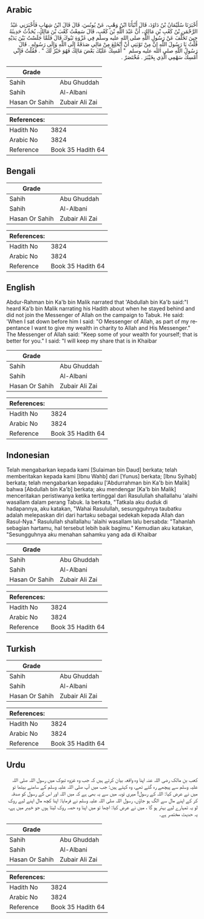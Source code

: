 ## Arabic


<div dir="rtl" lang="ar" style={{fontSize:'larger',backgroundColor:'#f8f9fa',padding:20}}>
أَخْبَرَنَا سُلَيْمَانُ بْنُ دَاوُدَ، قَالَ أَنْبَأَنَا ابْنُ وَهْبٍ، عَنْ يُونُسَ، قَالَ قَالَ ابْنُ شِهَابٍ فَأَخْبَرَنِي عَبْدُ الرَّحْمَنِ بْنُ كَعْبِ بْنِ مَالِكٍ، أَنَّ عَبْدَ اللَّهِ بْنَ كَعْبٍ، قَالَ سَمِعْتُ كَعْبَ بْنَ مَالِكٍ، يُحَدِّثُ حَدِيثَهُ حِينَ تَخَلَّفَ عَنْ رَسُولِ اللَّهِ صلى الله عليه وسلم فِي غَزْوَةِ تَبُوكَ قَالَ فَلَمَّا جَلَسْتُ بَيْنَ يَدَيْهِ قُلْتُ يَا رَسُولَ اللَّهِ إِنَّ مِنْ تَوْبَتِي أَنْ أَنْخَلِعَ مِنْ مَالِي صَدَقَةً إِلَى اللَّهِ وَإِلَى رَسُولِهِ ‏.‏ قَالَ رَسُولُ اللَّهِ صلى الله عليه وسلم ‏ "‏ أَمْسِكْ عَلَيْكَ بَعْضَ مَالِكَ فَهُوَ خَيْرٌ لَكَ ‏"‏ ‏.‏ فَقُلْتُ فَإِنِّي أُمْسِكُ سَهْمِي الَّذِي بِخَيْبَرَ ‏.‏ مُخْتَصَرٌ ‏.‏
</div>
<div style={{backgroundColor:'#f8f9fa',padding:20, marginBottom: 10}}><table> <thead> <tr> <th>Grade</th> <th></th> </tr> </thead> <tbody> <tr><td>Sahih</td><td>Abu Ghuddah</td></tr><tr><td>Sahih</td><td>Al-Albani</td></tr><tr><td>Hasan Or Sahih</td><td>Zubair Ali Zai</td></tr></tbody></table><table> <thead> <tr> <th>References:</th> <th></th> </tr> </thead> <tbody><tr><td>Hadith No</td><td>3824</td></tr><tr><td>Arabic No</td><td>3824</td></tr><tr><td>Reference</td><td>Book 35 Hadith 64</td></tr></tbody></table></div>

## Bengali


<div dir="ltr" lang="bn" style={{fontSize:'larger',backgroundColor:'#f8f9fa',padding:20}}>

</div>
<div style={{backgroundColor:'#f8f9fa',padding:20, marginBottom: 10}}><table> <thead> <tr> <th>Grade</th> <th></th> </tr> </thead> <tbody> <tr><td>Sahih</td><td>Abu Ghuddah</td></tr><tr><td>Sahih</td><td>Al-Albani</td></tr><tr><td>Hasan Or Sahih</td><td>Zubair Ali Zai</td></tr></tbody></table><table> <thead> <tr> <th>References:</th> <th></th> </tr> </thead> <tbody><tr><td>Hadith No</td><td>3824</td></tr><tr><td>Arabic No</td><td>3824</td></tr><tr><td>Reference</td><td>Book 35 Hadith 64</td></tr></tbody></table></div>

## English


<div dir="ltr" lang="en" style={{fontSize:'larger',backgroundColor:'#f8f9fa',padding:20}}>
Abdur-Rahman bin Ka'b bin Malik narrated that 'Abdullah bin Ka'b said:"I heard Ka'b bin Malik narrating his Hadith about when he stayed behind and did not join the Messenger of Allah on the campaign to Tabuk. He said: 'When I sat down before him I said: "O Messenger of Allah, as part of my repentance I want to give my wealth in charity to Allah and His Messenger." The Messenger of Allah said: "Keep some of your wealth for yourself; that is better for you." I said: "I will keep my share that is in Khaibar
</div>
<div style={{backgroundColor:'#f8f9fa',padding:20, marginBottom: 10}}><table> <thead> <tr> <th>Grade</th> <th></th> </tr> </thead> <tbody> <tr><td>Sahih</td><td>Abu Ghuddah</td></tr><tr><td>Sahih</td><td>Al-Albani</td></tr><tr><td>Hasan Or Sahih</td><td>Zubair Ali Zai</td></tr></tbody></table><table> <thead> <tr> <th>References:</th> <th></th> </tr> </thead> <tbody><tr><td>Hadith No</td><td>3824</td></tr><tr><td>Arabic No</td><td>3824</td></tr><tr><td>Reference</td><td>Book 35 Hadith 64</td></tr></tbody></table></div>

## Indonesian


<div dir="ltr" lang="id" style={{fontSize:'larger',backgroundColor:'#f8f9fa',padding:20}}>
Telah mengabarkan kepada kami [Sulaiman bin Daud] berkata; telah memberitakan kepada kami [Ibnu Wahb] dari [Yunus] berkata; [Ibnu Syihab] berkata; telah mengabarkan kepadaku ['Abdurrahman bin Ka'b bin Malik] bahwa [Abdullah bin Ka'b] berkata; aku mendengar [Ka'b bin Malik] menceritakan peristiwanya ketika tertinggal dari Rasulullah shallallahu 'alaihi wasallam dalam perang Tabuk. Ia berkata, "Tatkala aku duduk di hadapannya, aku katakan, "Wahai Rasulullah, sesungguhnya taubatku adalah melepaskan diri dari hartaku sebagai sedekah kepada Allah dan Rasul-Nya." Rasulullah shallallahu 'alaihi wasallam lalu bersabda: "Tahanlah sebagian hartamu, hal tersebut lebih baik bagimu." Kemudian aku katakan, "Sesungguhnya aku menahan sahamku yang ada di Khaibar
</div>
<div style={{backgroundColor:'#f8f9fa',padding:20, marginBottom: 10}}><table> <thead> <tr> <th>Grade</th> <th></th> </tr> </thead> <tbody> <tr><td>Sahih</td><td>Abu Ghuddah</td></tr><tr><td>Sahih</td><td>Al-Albani</td></tr><tr><td>Hasan Or Sahih</td><td>Zubair Ali Zai</td></tr></tbody></table><table> <thead> <tr> <th>References:</th> <th></th> </tr> </thead> <tbody><tr><td>Hadith No</td><td>3824</td></tr><tr><td>Arabic No</td><td>3824</td></tr><tr><td>Reference</td><td>Book 35 Hadith 64</td></tr></tbody></table></div>

## Turkish


<div dir="ltr" lang="tr" style={{fontSize:'larger',backgroundColor:'#f8f9fa',padding:20}}>

</div>
<div style={{backgroundColor:'#f8f9fa',padding:20, marginBottom: 10}}><table> <thead> <tr> <th>Grade</th> <th></th> </tr> </thead> <tbody> <tr><td>Sahih</td><td>Abu Ghuddah</td></tr><tr><td>Sahih</td><td>Al-Albani</td></tr><tr><td>Hasan Or Sahih</td><td>Zubair Ali Zai</td></tr></tbody></table><table> <thead> <tr> <th>References:</th> <th></th> </tr> </thead> <tbody><tr><td>Hadith No</td><td>3824</td></tr><tr><td>Arabic No</td><td>3824</td></tr><tr><td>Reference</td><td>Book 35 Hadith 64</td></tr></tbody></table></div>

## Urdu


<div dir="rtl" lang="ur" style={{fontSize:'larger',backgroundColor:'#f8f9fa',padding:20}}>
کعب بن مالک رضی اللہ عنہ اپنا وہ واقعہ بیان کرتے ہیں کہ جب وہ غزوہ تبوک میں رسول اللہ صلی اللہ علیہ وسلم سے پیچھے رہ گئے تھے، وہ کہتے ہیں: جب میں آپ صلی اللہ علیہ وسلم کے سامنے بیٹھا تو میں نے عرض کیا: اللہ کے رسول! میری توبہ میں سے یہ بھی ہے کہ میں اللہ اور اس کے رسول کو صدقہ کر کے اپنے مال سے الگ ہو جاؤں، رسول اللہ صلی اللہ علیہ وسلم نے فرمایا: اپنا کچھ مال اپنے لیے روک لو یہ تمہارے لیے بہتر ہو گا ، میں نے عرض کیا: اچھا تو میں اپنا وہ حصہ روک لیتا ہوں جو خیبر میں ہے، یہ حدیث مختصر ہے۔
</div>
<div style={{backgroundColor:'#f8f9fa',padding:20, marginBottom: 10}}><table> <thead> <tr> <th>Grade</th> <th></th> </tr> </thead> <tbody> <tr><td>Sahih</td><td>Abu Ghuddah</td></tr><tr><td>Sahih</td><td>Al-Albani</td></tr><tr><td>Hasan Or Sahih</td><td>Zubair Ali Zai</td></tr></tbody></table><table> <thead> <tr> <th>References:</th> <th></th> </tr> </thead> <tbody><tr><td>Hadith No</td><td>3824</td></tr><tr><td>Arabic No</td><td>3824</td></tr><tr><td>Reference</td><td>Book 35 Hadith 64</td></tr></tbody></table></div>